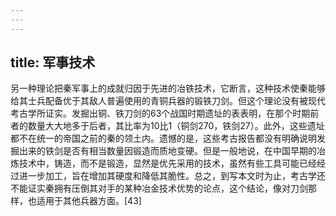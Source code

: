 ```yaml
---
---
---
```

title: 军事技术
---



另一种理论把秦军事上的成就归因于先进的冶铁技术，它断言，这种技术使秦能够给其士兵配备优于其敌人普遍使用的青铜兵器的锻铁刀剑。但这个理论没有被现代考古学所证实。发掘出铜、铁刀剑的63个战国时期遗址的表表明，在那个时期前者的数量大大地多于后者，其比率为10比1（铜剑270，铁剑27）。此外，这些遗址都不在统一的帝国之前的秦的领土内。遗憾的是，这些考古报告都没有明确说明发掘出来的铁剑是否有相当数量因锻造而质地变硬。但是一般地说，在中国早期的冶炼技术中，铸造，而不是锻造，显然是优先采用的技术，虽然有些工具可能已经经过进一步加工，旨在增加其硬度和降低其脆性。总之，到写本文时为止，考古学还不能证实秦拥有压倒其对手的某种冶金技术优势的论点，这个结论，像对刀剑那样，也适用于其他兵器方面。[43]